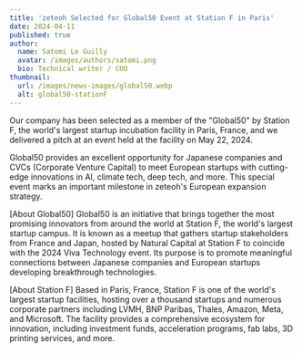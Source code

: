 ```yaml
---
title: 'zeteoh Selected for Global50 Event at Station F in Paris'
date: 2024-04-11
published: true
author:
  name: Satomi Le Guilly
  avatar: /images/authors/satomi.png
  bio: Technical writer / COO
thumbnail:
  url: /images/news-images/global50.webp
  alt: global50-stationF
---
```


Our company has been selected as a member of the "Global50" by Station F, the world's largest startup incubation facility in Paris, France, and we delivered a pitch at an event held at the facility on May 22, 2024.

Global50 provides an excellent opportunity for Japanese companies and CVCs (Corporate Venture Capital) to meet European startups with cutting-edge innovations in AI, climate tech, deep tech, and more. This special event marks an important milestone in zeteoh's European expansion strategy.

[About Global50]
Global50 is an initiative that brings together the most promising innovators from around the world at Station F, the world's largest startup campus. It is known as a meetup that gathers startup stakeholders from France and Japan, hosted by Natural Capital at Station F to coincide with the 2024 Viva Technology event. Its purpose is to promote meaningful connections between Japanese companies and European startups developing breakthrough technologies.

[About Station F]
Based in Paris, France, Station F is one of the world's largest startup facilities, hosting over a thousand startups and numerous corporate partners including LVMH, BNP Paribas, Thales, Amazon, Meta, and Microsoft. The facility provides a comprehensive ecosystem for innovation, including investment funds, acceleration programs, fab labs, 3D printing services, and more.